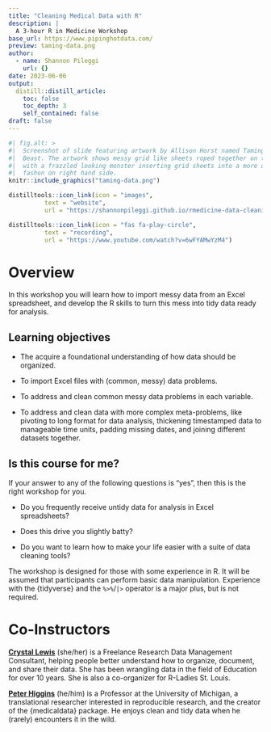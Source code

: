```yaml
---
title: "Cleaning Medical Data with R"
description: |
  A 3-hour R in Medicine Workshop
base_url: https://www.pipinghotdata.com/
preview: taming-data.png
author:
  - name: Shannon Pileggi
    url: {}
date: 2023-06-06
output:
  distill::distill_article:
    toc: false
    toc_depth: 3
    self_contained: false
draft: false
---
```



```r
#| fig.alt: >
#|  Screenshot of slide featuring artwork by Allison Horst named Taming the Data 
#|  Beast. The artwork shows messy grid like sheets roped together on the left hand side,
#|  with a frazzled looking monster inserting grid sheets into a more orderly
#|  fashon on right hand side.
knitr::include_graphics("taming-data.png")
```





```r
distilltools::icon_link(icon = "images",
          text = "website",
          url = "https://shannonpileggi.github.io/rmedicine-data-cleaning-2023/")
```

```r
distilltools::icon_link(icon = "fas fa-play-circle",
          text = "recording",
          url = "https://www.youtube.com/watch?v=6wFYAMwYzM4")

```


# Overview

In this workshop you will learn how to import messy data from an Excel
spreadsheet, and develop the R skills to turn this mess into tidy data
ready for analysis.

## Learning objectives

-   The acquire a foundational understanding of how data should be organized.

-   To import Excel files with (common, messy) data problems.

-   To address and clean common messy data problems in each variable.

-   To address and clean data with more complex meta-problems, like pivoting to long format for data analysis, thickening timestamped data to manageable time units, padding missing dates, and joining different datasets together.

## Is this course for me?

If your answer to any of the following questions is "yes", then this is
the right workshop for you.

-   Do you frequently receive untidy data for analysis in Excel
    spreadsheets?

-   Does this drive you slightly batty?

-   Do you want to learn how to make your life easier with a suite of
    data cleaning tools?

The workshop is designed for those with some experience in R. It will be
assumed that participants can perform basic data manipulation.
Experience with the {tidyverse} and the `%>%`/`|>` operator is a major plus,
but is not required.

# Co-Instructors

[**Crystal Lewis**](https://cghlewis.com) (she/her) is a Freelance Research Data Management Consultant, helping people better understand how to organize, document, and share their data. She has been wrangling data in the field of Education for over 10 years. She is also a co-organizer for R-Ladies St. Louis.

[**Peter Higgins**](https://bookdown.org/pdr_higgins/rmrwr/) (he/him) is
a Professor at the University of Michigan, a translational researcher
interested in reproducible research, and the creator of the
{medicaldata} package. He enjoys clean and tidy data when he (rarely)
encounters it in the wild.
